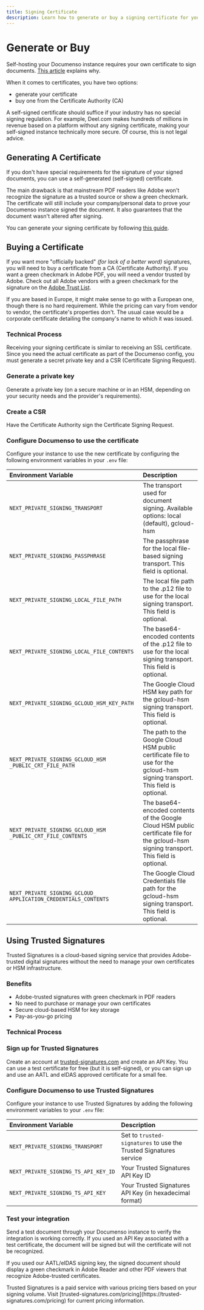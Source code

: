 ```yaml
---
title: Signing Certificate
description: Learn how to generate or buy a signing certificate for your Documenso instance.
---
```



# Generate or Buy

Self-hosting your Documenso instance requires your own certificate to sign documents. [This article](https://documenso.com/blog/building-documenso-pt1) explains why.

When it comes to certificates, you have two options:

- generate your certificate
- buy one from the Certificate Authority (CA)

<Callout type="info" emoji="ℹ️">
  A self-signed certificate should suffice if your industry has no special signing regulation. For
  example, Deel.com makes hundreds of millions in revenue based on a platform without any signing
  certificate, making your self-signed instance technically more secure. Of course, this is not
  legal advice.
</Callout>

## Generating A Certificate

If you don't have special requirements for the signature of your signed documents, you can use a self-generated (self-signed) certificate.

The main drawback is that mainstream PDF readers like Adobe won't recognize the signature as a trusted source or show a green checkmark. The certificate will still include your company/personal data to prove your Documenso instance signed the document. It also guarantees that the document wasn't altered after signing.

You can generate your signing certificate by following [this guide](/developers/local-development/signing-certificate).

## Buying a Certificate

If you want more "officially backed" _(for lack of a better word)_ signatures, you will need to buy a certificate from a CA (Certificate Authority). If you want a green checkmark in Adobe PDF, you will need a vendor trusted by Adobe. Check out all Adobe vendors with a green checkmark for the signature on the [Adobe Trust List](https://helpx.adobe.com/acrobat/kb/approved-trust-list1.html).

If you are based in Europe, it might make sense to go with a European one, though there is no hard requirement. While the pricing can vary from vendor to vendor, the certificate's properties don't. The usual case would be a corporate certificate detailing the company's name to which it was issued.

### Technical Process

Receiving your signing certificate is similar to receiving an SSL certificate. Since you need the actual certificate as part of the Documenso config, you must generate a secret private key and a CSR (Certificate Signing Request).

<Steps>

### Generate a private key

Generate a private key (on a secure machine or in an HSM, depending on your security needs and the provider's requirements).

### Create a CSR

Have the Certificate Authority sign the Certificate Signing Request.

### Configure Documenso to use the certificate

Configure your instance to use the new certificate by configuring the following environment variables in your `.env` file:

| Environment Variable                                            | Description                                                                                                                               |
| :-------------------------------------------------------------- | :---------------------------------------------------------------------------------------------------------------------------------------- |
| `NEXT_PRIVATE_SIGNING_TRANSPORT`                                | The transport used for document signing. Available options: local (default), gcloud-hsm                                                   |
| `NEXT_PRIVATE_SIGNING_PASSPHRASE`                               | The passphrase for the local file-based signing transport. This field is optional.                                                        |
| `NEXT_PRIVATE_SIGNING_LOCAL_FILE_PATH`                          | The local file path to the .p12 file to use for the local signing transport. This field is optional.                                      |
| `NEXT_PRIVATE_SIGNING_LOCAL_FILE_CONTENTS`                      | The base64-encoded contents of the .p12 file to use for the local signing transport. This field is optional.                              |
| `NEXT_PRIVATE_SIGNING_GCLOUD_HSM_KEY_PATH`                      | The Google Cloud HSM key path for the gcloud-hsm signing transport. This field is optional.                                               |
| `NEXT_PRIVATE_SIGNING_GCLOUD_HSM _PUBLIC_CRT_FILE_PATH`         | The path to the Google Cloud HSM public certificate file to use for the gcloud-hsm signing transport. This field is optional.             |
| `NEXT_PRIVATE_SIGNING_GCLOUD_HSM _PUBLIC_CRT_FILE_CONTENTS`     | The base64-encoded contents of the Google Cloud HSM public certificate file for the gcloud-hsm signing transport. This field is optional. |
| `NEXT_PRIVATE_SIGNING_GCLOUD_ APPLICATION_CREDENTIALS_CONTENTS` | The Google Cloud Credentials file path for the gcloud-hsm signing transport. This field is optional.                                      |

</Steps>

## Using Trusted Signatures

Trusted Signatures is a cloud-based signing service that provides Adobe-trusted digital signatures without
the need to manage your own certificates or HSM infrastructure.

### Benefits

- Adobe-trusted signatures with green checkmark in PDF readers
- No need to purchase or manage your own certificates
- Secure cloud-based HSM for key storage
- Pay-as-you-go pricing

### Technical Process

<Steps>

### Sign up for Trusted Signatures

Create an account at [trusted-signatures.com](https://trusted-signatures.com) and create an API Key. You can
use a test certificate for free (but it is self-signed), or you can sign up and use an AATL and eIDAS approved
certificate for a small fee.

### Configure Documenso to use Trusted Signatures

Configure your instance to use Trusted Signatures by adding the following environment variables to your `.env` file:

| Environment Variable                 | Description                                                       |
| :----------------------------------- | :---------------------------------------------------------------- |
| `NEXT_PRIVATE_SIGNING_TRANSPORT`     | Set to `trusted-signatures` to use the Trusted Signatures service |
| `NEXT_PRIVATE_SIGNING_TS_API_KEY_ID` | Your Trusted Signatures API Key ID                                |
| `NEXT_PRIVATE_SIGNING_TS_API_KEY`    | Your Trusted Signatures API Key (in hexadecimal format)           |

### Test your integration

Send a test document through your Documenso instance to verify the integration is working correctly.
If you used an API Key associated with a test certificate, the document will be signed but will the
certificate will not be recognized.

If you used our AATL/eIDAS signing key, the signed document should display a green checkmark in Adobe Reader
and other PDF viewers that recognize Adobe-trusted certificates.

</Steps>

<Callout type="info" emoji="ℹ️">
  Trusted Signatures is a paid service with various pricing tiers based on your signing volume.
  Visit [trusted-signatures.com/pricing](https://trusted-signatures.com/pricing) for current pricing
  information.
</Callout>
